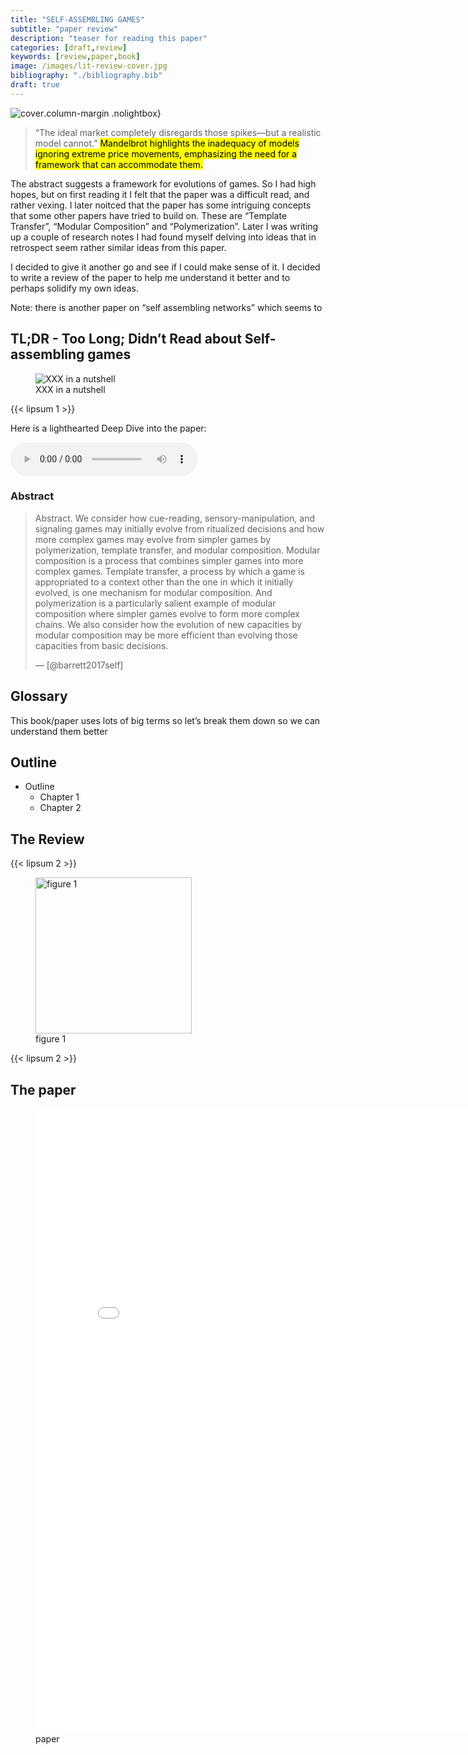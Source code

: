 ```yaml
---
title: "SELF-ASSEMBLING GAMES"
subtitle: "paper review"
description: "teaser for reading this paper"
categories: [draft,review]
keywords: [review,paper,book]
image: /images/lit-review-cover.jpg
bibliography: "./bibliography.bib"
draft: true
---
```


![cover](/images/lit-review-cover.jpg).column-margin .nolightbox}

<!-- A QUOTE by someone more famous than the author of the paper for context, add highlighting for emphasis, verse is a nice touch!  -->
> "The ideal market completely disregards those spikes—but a realistic model cannot." [Mandelbrot highlights the inadequacy of models ignoring extreme price movements, emphasizing the need for a framework that can accommodate them.]{.mark}


<!-- LEDE personal context why I reviewed this source -->

The abstract suggests a framework for evolutions of games. So I had high hopes, but on first reading it I felt that the paper was a difficult read, and rather vexing. I later noitced that the paper has some intriguing concepts that some other papers have tried to build on. These are "Template Transfer", "Modular Composition" and "Polymerization". 
Later I was writing up a couple of research notes I had found myself delving into ideas that in retrospect seem rather similar ideas from this paper.

I decided to give it another go and see if I could make sense of it. I decided to write a review of the paper to help me understand it better and to perhaps solidify my own ideas.

Note: there is another paper on "self assembling networks" which seems to 

::: callout-note
## TL;DR - Too Long; Didn't Read about Self-assembling games <!-- Short Catchy title -->

![XXX in a nutshell](/images/in_the_nut_shell_coach_retouched.jpg)

{{< lipsum 1 >}} 

<!-- 1. What are the research questions? -->
<!-- 2. What are the main findings? -->
<!-- 3. In historical context why was this important? -->
:::

Here is a lighthearted Deep Dive into the paper:

<audio controls="1">
<source src="podcast.mp3" data-external="1" type="audio/mpeg">
</source>
</audio>

### Abstract

> Abstract. We consider how cue-reading, sensory-manipulation, and signaling games may initially evolve from ritualized decisions and how more complex games may evolve from simpler games by polymerization, template transfer, and modular composition. Modular composition is a process that combines simpler games into more complex games. Template transfer, a process by which a game is appropriated to a context other than the one in which it initially evolved, is one mechanism for modular composition. And polymerization is a particularly salient example of modular composition where simpler games evolve to form more complex chains. We also consider how the evolution of new capacities by modular composition may be more efficient than evolving those capacities from basic decisions.
>
> --- [@barrett2017self] 

## Glossary

This book/paper uses lots of big terms so let's break them down so we can understand them better

<!-- GLOSSARY HERE-->

## Outline

<!-- USING AN UNNUMBERED MARKDOWN LIST THE OUTLINE GOES HERE -->

-   Outline
    -   Chapter 1
    -   Chapter 2

## The Review

<!-- Beyond the outline -->

{{< lipsum 2 >}}

![figure 1](./fig_1.jpg){#fig-1 .column-margin width="250px" group="figures"}

{{< lipsum 2 >}}

## The paper

![paper](./paper.pdf){.col-page width="800px" height="1000px"}